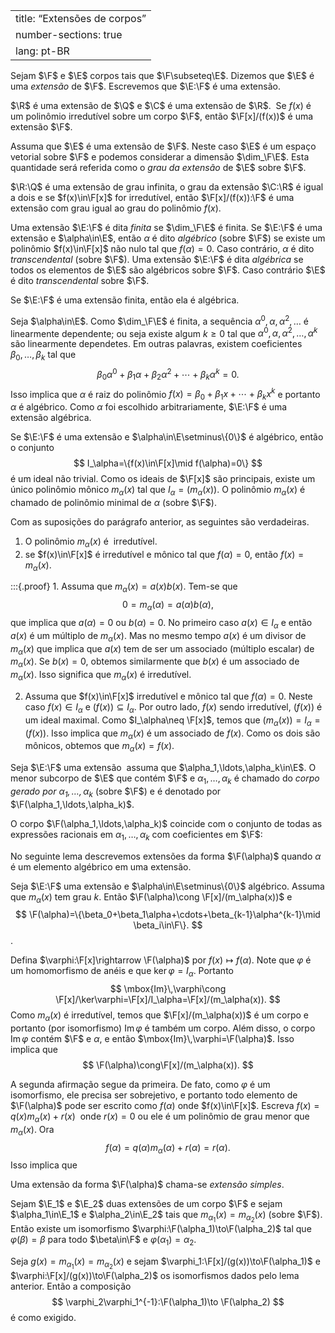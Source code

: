 
---
title: "Extensões de corpos"
number-sections: true
lang: pt-BR
---

:::{#def-extension}
Sejam $\F$ e $\E$ corpos tais que $\F\subseteq\E$. Dizemos que $\E$ é uma <em>extensão</em> de $\F$. Escrevemos que $\E:\F$ é uma extensão.
:::

:::{exm-extension}
$\R$ é uma extensão de $\Q$ e $\C$ é uma extensão de $\R$.  Se $f(x)$ é um polinômio irredutível sobre um corpo $\F$, então $\F[x]/(f(x))$ é uma extensão $\F$.
:::

:::{#def-degree-ext}
Assuma que $\E$ é uma extensão de $\F$. Neste caso $\E$ é um espaço vetorial sobre $\F$ e podemos considerar a dimensão $\dim_\F\E$. Esta quantidade será referida como o <em>grau da extensão</em> de $\E$ sobre $\F$.
:::

:::{#exm-degree-ext}
$\R:\Q$ é uma extensão de grau infinita, o grau da extensão $\C:\R$ é igual a dois e se $f(x)\in\F[x]$ for irredutível, então $\F[x]/(f(x)):\F$ é uma extensão com grau igual ao grau do polinômio $f(x)$.
:::

:::{#def-ext2}
Uma extensão $\E:\F$ é dita <em>finita</em> se $\dim_\F\E$ é finita. Se $\E:\F$ é uma extensão e $\alpha\in\E$, então $\alpha$ é dito <em>algébrico</em> (sobre $\F$) se existe um polinômio $f(x)\in\F[x]$ não nulo tal que $f(\alpha)=0$. Caso contrário, $\alpha$ é dito <em>transcendental </em>(sobre $\F$). Uma extensão $\E:\F$ é dita <em>algébrica </em>se todos os elementos de $\E$ são algébricos sobre $\F$. Caso contrário $\E$ é dito <em>transcendental</em> sobre $\F$.
:::

:::{#lem-ext-alg}
Se $\E:\F$ é uma extensão finita, então ela é algébrica.
:::

:::{.proof}
Seja $\alpha\in\E$. Como $\dim_\F\E$ é finita, a sequência $\alpha^0,\alpha,\alpha^2,\ldots$ é linearmente dependente; ou seja existe algum $k\geq 0$ tal que $\alpha^0,\alpha,\alpha^2,\ldots,\alpha^{k}$ são linearmente dependetes. Em outras palavras, existem coeficientes $\beta_0,\ldots,\beta_{k}$ tal que
$$
\beta_0\alpha^0+\beta_1\alpha+\beta_2\alpha^2+\cdots+\beta_k\alpha^k=0.
$$
Isso implica que $\alpha$ é raiz do polinômio $f(x)=\beta_0+\beta_1x+\cdots+\beta_kx^k$ e portanto $\alpha$ é algébrico. Como $\alpha$ foi escolhido arbitrariamente, $\E:\F$ é uma extensão algébrica.
:::

:::{#def-pol-min}
Se $\E:\F$ é uma extensão e $\alpha\in\E\setminus\{0\}$ é algébrico, então o conjunto
$$
I_\alpha=\{f(x)\in\F[x]\mid f(\alpha)=0\}
$$
é um ideal não trivial. Como os ideais de $\F[x]$ são principais, existe um único polinômio mônico $m_\alpha(x)$ tal que $I_\alpha=(m_\alpha(x))$. O polinômio $m_\alpha(x)$ é chamado de polinômio minimal de $\alpha$ (sobre $\F$).
:::

:::{#lem-pol-min}
Com as suposições do parágrafo anterior, as seguintes são verdadeiras.

1. O polinômio $m_\alpha(x)$ é  irredutível.
2. se $f(x)\in\F[x]$ é irredutível e mônico tal que $f(\alpha)=0$, então $f(x)=m_\alpha(x)$.
:::

:::{.proof}
1. Assuma que $m_\alpha(x)=a(x)b(x)$. Tem-se que
$$
0=m_\alpha(\alpha)=a(\alpha)b(\alpha),
$$
que implica que $a(\alpha)=0$ ou $b(\alpha)=0$. No primeiro caso $a(x)\in I_\alpha$ e então $a(x)$ é um múltiplo de $m_\alpha(x)$. Mas no mesmo tempo $a(x)$ é um divisor de $m_\alpha(x)$ que implica que $a(x)$ tem de ser um associado (múltiplo escalar) de $m_\alpha(x)$. Se $b(x)=0$, obtemos similarmente que $b(x)$ é um associado de $m_\alpha(x)$. Isso significa que $m_\alpha(x)$ é irredutível.

2. Assuma que $f(x)\in\F[x]$ irredutível e mônico tal que $f(\alpha)=0$. Neste caso $f(x)\in I_\alpha$ e $(f(x))\subseteq I_\alpha$. Por outro lado, $f(x)$ sendo irredutível, $(f(x))$ é um ideal maximal. Como $I_\alpha\neq \F[x]$, temos que $(m_\alpha(x))=I_\alpha=(f(x))$. Isso implica que $m_\alpha(x)$ é um associado de $f(x)$. Como os dois são mônicos, obtemos que $m_\alpha(x)=f(x)$.

Seja $\E:\F$ uma extensão  assuma que $\alpha_1,\ldots,\alpha_k\in\E$. O menor subcorpo de $\E$ que contém $\F$ e $\alpha_1,\ldots,\alpha_k$ é chamado do <em>corpo gerado por $\alpha_1,\ldots,\alpha_k$ </em>(sobre $\F$) e é denotado por $\F(\alpha_1,\ldots,\alpha_k)$.


:::{#def-ext-finite}
O corpo $\F(\alpha_1,\ldots,\alpha_k)$ coincide com o conjunto de todas as expressões racionais em $\alpha_1,\ldots,\alpha_k$ com coeficientes em $\F$:
\begin{eqnarray*}
\F(\alpha_1,\ldots,\alpha_k)&=&\left\{f(\alpha_1,\ldots,\alpha_k)/g(\alpha_1,\ldots,\alpha_k)\mid\right.\\&& \left.f(x_1,\ldots,x_k),g(x_1,\ldots,x_k)\in\F[x_1,\ldots,x_k]
\mbox{ e }g(\alpha_1,\ldots,\alpha_k)\neq 0\right\}.
\end{eqnarray*}
:::

No seguinte lema descrevemos extensões da forma $\F(\alpha)$ quando $\alpha$ é um elemento algébrico em uma extensão.

:::{#lem-Fa}
Seja $\E:\F$ uma extensão e $\alpha\in\E\setminus\{0\}$ algébrico. Assuma que $m_\alpha(x)$ tem grau $k$. Então $\F(\alpha)\cong \F[x]/(m_\alpha(x))$ e
$$
\F(\alpha)=\{\beta_0+\beta_1\alpha+\cdots+\beta_{k-1}\alpha^{k-1}\mid \beta_i\in\F\}.
$$.
:::

:::{.proof}
Defina $\varphi:\F[x]\rightarrow \F(\alpha)$ por $f(x)\mapsto f(\alpha)$. Note que $\varphi$ é um homomorfismo de anéis e que $\ker\varphi = I_\alpha$. Portanto
$$
\mbox{Im}\,\varphi\cong \F[x]/\ker\varphi=\F[x]/I_\alpha=\F[x]/(m_\alpha(x)).
$$
Como $m_\alpha(x)$ é irredutível, temos que $\F[x]/(m_\alpha(x))$ é um corpo e portanto (por isomorfismo) $\mbox{Im}\,\varphi$ é também um corpo. Além disso, o corpo $\mbox{Im}\,\varphi$ contém $\F$ e $\alpha$, e então $\mbox{Im}\,\varphi=\F(\alpha)$. Isso implica que
$$
\F(\alpha)\cong\F[x]/(m_\alpha(x)).
$$

A segunda afirmação segue da primeira. De fato, como $\varphi$ é um isomorfismo, ele precisa ser sobrejetivo, e portanto todo elemento de $\F(\alpha)$ pode ser escrito como $f(\alpha)$ onde $f(x)\in\F[x]$. Escreva $f(x)=q(x)m_\alpha(x)+r(x)$  onde $r(x)=0$ ou ele é um polinômio de grau menor que $m_\alpha(x)$. Ora
$$
f(\alpha)=q(\alpha)m_\alpha(\alpha)+r(\alpha)=r(\alpha).
$$
Isso implica que
\begin{eqnarray*}
\F(\alpha)&=&\{r(\alpha)\mid r(x)\in\F[x],\ r(x)=0\mbox{ ou } \mbox{grau}\,r(x)<\mbox{grau}\,m_\alpha(x) \}\\&=&\{\beta_0+\beta_1\alpha+\cdots+\beta_{k-1}\alpha^{k-1}\mid \beta_i\in\F\}.
\end{eqnarray*}
:::

:::{#def-ext-simple}
Uma extensão da forma $\F(\alpha)$ chama-se <em>extensão simples</em>.
:::

:::{#cor-simple}
Sejam $\E_1$ e $\E_2$ duas extensões de um corpo $\F$ e sejam $\alpha_1\in\E_1$ e $\alpha_2\in\E_2$ tais que $m_{\alpha_1}(x)=m_{\alpha_2}(x)$ (sobre $\F$). Então existe um isomorfismo $\varphi:\F(\alpha_1)\to\F(\alpha_2)$ tal que $\varphi(\beta)=\beta$ para todo $\beta\in\F$ e $\varphi(\alpha_1)=\alpha_2$. 
:::

:::{.proof}
Seja $g(x)= m_{\alpha_1}(x)=m_{\alpha_2}(x)$ e sejam $\varphi_1:\F[x]/(g(x))\to\F(\alpha_1)$ e $\varphi:\F[x]/(g(x))\to\F(\alpha_2)$ os isomorfismos dados pelo lema anterior. Então a composição
$$
\varphi_2\varphi_1^{-1}:\F(\alpha_1)\to \F(\alpha_2)
$$
é como exigido.
:::
 